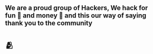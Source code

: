 ## We are a proud group of Hackers, We hack for fun 👻 and money 🤑 and this our way of saying thank you to the community

# 🫂